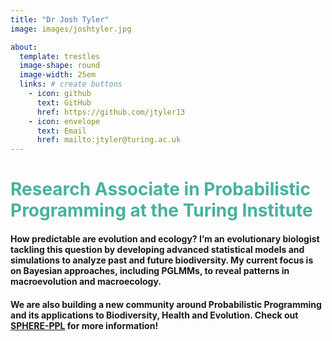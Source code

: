```yaml
---
title: "Dr Josh Tyler"
image: images/joshtyler.jpg

about: 
  template: trestles 
  image-shape: round
  image-width: 25em
  links: # create buttons
    - icon: github
      text: GitHub
      href: https://github.com/jtyler13
    - icon: envelope
      text: Email
      href: mailto:jtyler@turing.ac.uk
---
```


# Research Associate in Probabilistic Programming at the Turing Institute {style="color: #45B39D"}

#### How predictable are evolution and ecology?  I'm an evolutionary biologist tackling this question by developing advanced statistical models and simulations to analyze past and future biodiversity.  My current focus is on Bayesian approaches, including PGLMMs, to reveal patterns in macroevolution and macroecology. 

#### We are also building a new community around Probabilistic Programming and its applications to Biodiversity, Health and Evolution. Check out [SPHERE-PPL](https://sphere-ppl.org) for more information!

